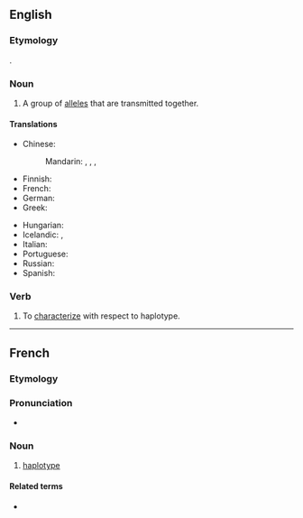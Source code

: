 ==English==

===Etymology===
{{confix|en|haplo|type}}.

===Noun===
{{en-noun}}
{{wikipedia}}
# {{lb|en|genetics}} A group of [[allele]]s that are transmitted together.

====Translations====
{{trans-top|group of alleles}}
* Chinese:
*: Mandarin: {{t|cmn|單倍型|sc=Hani}}, {{t|cmn|单倍型|tr=dānbèixíng|sc=Hani}}, {{t|cmn|單體型|sc=Hani}}, {{t|cmn|单体型|tr=dāntǐxíng|sc=Hani}}
* Finnish: {{t|fi|haplotyyppi}}
* French: {{t+|fr|haplotype|m}}
* German: {{t|de|Haplotyp|m}}
* Greek: {{t|el|απλότυπος|m|sc=Grek}}
{{trans-mid}}
* Hungarian: {{t|hu|haplotípus}}
* Icelandic: {{t|is|setröð|f}}, {{t|is|einlitna arfgerð|f}}
* Italian: {{t|it|aplotipo}}
* Portuguese: {{t|pt|haplótipo}}
* Russian: {{t+|ru|гаплоти́п|m}}
* Spanish: {{t|es|haplotipo}}
{{trans-bottom}}

===Verb===
{{en-verb|haplotyp}}

# {{lb|en|genetics}} To [[characterize]] with respect to haplotype.

----

==French==

===Etymology===
{{prefix|fr|haplo|type}}

===Pronunciation===
* {{fr-muteh}} {{fr-IPA}}

===Noun===
{{wikipedia|lang=fr}}
{{fr-noun|m}}

# {{lb|fr|genetics}} [[#English|haplotype]]

====Related terms====
* {{l|fr|haplogroupe}}